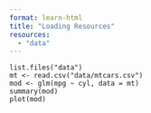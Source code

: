 ```yaml
---
format: learn-html
title: "Loading Resources"
resources:
  - "data"
---
```


```webr
list.files("data")
mt <- read.csv("data/mtcars.csv")
mod <- glm(mpg ~ cyl, data = mt)
summary(mod)
plot(mod)
```
